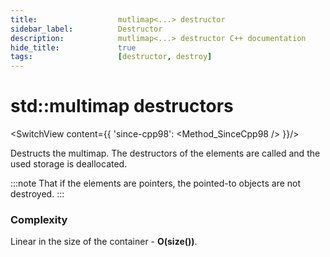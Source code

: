 ```yaml
---
title:					mutlimap<...> destructor
sidebar_label:			Destructor
description:			mutlimap<...> destructor C++ documentation
hide_title:				true
tags:					[destructor, destroy]
---
```



<!----------------- Codes ---------------------->

<!-- destructors -->


# std::multimap destructors

<SwitchView content={{
		'since-cpp98': <Method_SinceCpp98 />
	}}/>

Destructs the multimap. The destructors of the elements are called and the used storage is deallocated.

:::note
That if the elements are pointers, the pointed-to objects are not destroyed.
:::

### Complexity

Linear in the size of the container - **O(size())**.
